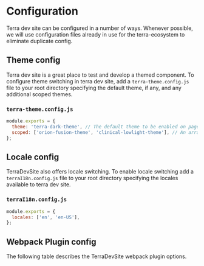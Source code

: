 

<Badge />

# Configuration

Terra dev site can be configured in a number of ways. Whenever possible, we will use configuration files already in use for the terra-ecosystem to eliminate duplicate config.

## Theme config

Terra dev site is a great place to test and develop a themed component. To configure theme switching in terra dev site, add a `terra-theme.config.js` file to your root directory specifying the default theme, if any, and any additional scoped themes.

### `terra-theme.config.js`

```js
module.exports = {
  theme: 'terra-dark-theme', // The default theme to be enabled on page load.
  scoped: ['orion-fusion-theme', 'clinical-lowlight-theme'], // An array of scoped themes. Note: Scoped themes do not work in IE 10.
};
```

## Locale config

TerraDevSite also offers locale switching. To enable locale switching add a `terraI18n.config.js` file to your root directory specifying the locales available to terra dev site.

### `terraI18n.config.js`

```js
module.exports = {
  locales: ['en', 'en-US'],
};
```

## Webpack Plugin config

The following table describes the TerraDevSite webpack plugin options.

<ConfigPropsTable />
